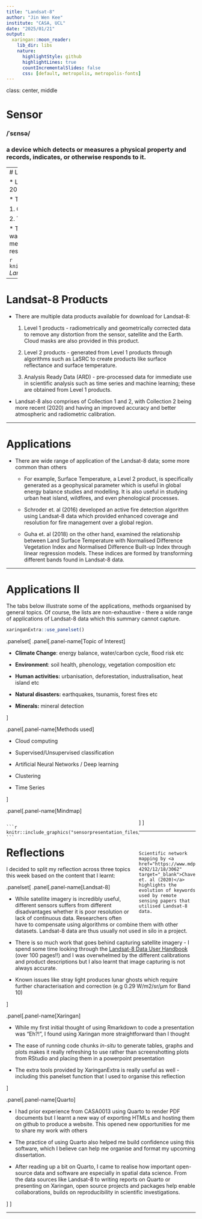 ```yaml
---
title: "Landsat-8"
author: "Jin Wen Kee"
institute: "CASA, UCL"
date: "2025/01/21"
output:
  xaringan::moon_reader:
    lib_dir: libs
    nature:
      highlightStyle: github
      highlightLines: true
      countIncrementalSlides: false
      css: [default, metropolis, metropolis-fonts]
---
```


class: center, middle

# Sensor

### /ˈsɛnsə/
### a device which detects or measures a physical property and records, indicates, or otherwise responds to it.

---
# Landsat-8

* Landsat-8 is a Earth Observation Satellite launched by NASA/USGS in 2013

* The satellite carries two instruments: 

  1. Operational Land Imager (OLI)
  
  2. Thermal Infrared Sensor (TIRS) 
  
* The OLI measures in the visible, near infrared, and shortwave infrared wavelengths in 9 spectral bands (15-30m resolution) while TIRS measures and surface temperature in two thermal bands (100m resolution)

```r
knitr::include_graphics("sensorpresentation_files/img/landsat82.png")
```
*Landsat-8 in Orbit. Source: [NASA](https://science.nasa.gov/mission/landsat-8-ldcm/)*

---

# Landsat-8 Products 

* There are multiple data products available for download for Landsat-8: 
  
  1. Level 1 products - radiometrically and geometrically corrected data to remove any distortion from the sensor, satellite and the Earth. Cloud masks are also provided in this product.
  
  2. Level 2 products - generated from Level 1 products through algorithms such as LaSRC to create products like surface reflectance and surface temperature.
  
  3. Analysis Ready Data (ARD) - pre-processed data for immediate use in scientific analysis such as time series and machine learning; these are obtained from Level 1 products. 
  
* Landsat-8 also comprises of Collection 1 and 2, with Collection 2 being more recent (2020) and having an improved accuracy and better atmospheric and radiometric calibration.

---

# Applications 

* There are wide range of application of the Landsat-8 data; some more common than others
  
  * For example, Surface Temperature, a Level 2 product, is specifically generated as a geophysical parameter which is useful in global energy balance studies and modelling. It is also useful in studying urban heat island, wildfires, and even phenological processes. 
  
  * Schroder et. al (2016) developed an active fire detection algorithm using Landsat-8 data which provided enhanced coverage and resolution for fire management over a global region.
  
  * Guha et. al (2018) on the other hand, examined the relationship between Land Surface Temperature with Normalised Difference Vegetation Index and Normalised Difference Built-up Index through linear regression models. These indices are formed by transforming different bands found in Landsat-8 data. 

---

# Applications II
The tabs below illustrate some of the applications, methods orgaanised by general topics. Of course, the lists are non-exhaustive - there a wide range of applications of Landsat-8 data which this summary cannot capture. 


```r
xaringanExtra::use_panelset()
```


.panelset[
.panel[.panel-name[Topic of Interest]

 * **Climate Change**: energy balance, water/carbon cycle, flood risk etc
 
 * **Environment**: soil health, phenology, vegetation composition etc 
 
 * **Human activities:** urbanisation, deforestation, industralisation, heat island etc 
 
 * **Natural disasters:** earthquakes, tsunamis, forest fires etc 
 
 * **Minerals:** mineral detection 
 
 
]

.panel[.panel-name[Methods used]

 * Cloud computing 
 
 * Supervised/Unsupervised classification 
 
 * Artificial Neural Networks / Deep learning 
 
 * Clustering 
 
 * Time Series 
 
 
]

.panel[.panel-name[Mindmap]

<div class="row">
  <div class="col-left" style="width: 70%; float: left;">
    ```r
    knitr::include_graphics("sensorpresentation_files/img/Mindmap.png")
    ```
  </div>
  <div class="col-right" style="width: 30%; float: right; padding-left: 20px;">
    Scientific network mapping by <a href="https://www.mdpi.com/2072-4292/12/18/3062" target="_blank">Chaves et. al (2020)</a> highlights the evolution of keywords used by remote sensing papers that utilised Landsat-8 data. 
    
  </div>
</div>




]
]

---

# Reflections 

I decided to split my reflection across three topics this week based on the content that I learnt: 

.panelset[
.panel[.panel-name[Landsat-8]

 * While satellite imagery is incredibly useful, different sensors suffers from different disadvantages whether it is poor resolution or lack of continuous data. Researchers often have to compensate using algorithms or combine them with other datasets. Landsat-8 data are thus usually not used in silo in a project. 
 
 * There is so much work that goes behind capturing satellite imagery - I spend some time looking through the [Landsat-8 Data User Handbook](https://d9-wret.s3.us-west-2.amazonaws.com/assets/palladium/production/s3fs-public/atoms/files/LSDS-1574_L8_Data_Users_Handbook-v5.0.pdf) (over 100 pages!!) and I was overwhelmed by the different calibrations and product descriptions but I also learnt that image capturing is not always accurate. 
 
 * Known issues like stray light produces lunar ghosts which require further characterisation and correction (e.g  0.29 W/m2/sr/µm for Band 10)
 
]

.panel[.panel-name[Xaringan]

 * While my first initial thought of using Rmarkdown to code a presentation was "Eh?!", I found using Xaringan more straightforward than I thought 
 
 * The ease of running code chunks *in-situ* to generate tables, graphs and plots makes it really refreshing to use rather than screenshotting plots from RStudio and placing them in a powerpoint presentation 
 
 * The extra tools provided by XaringanExtra is really useful as well - including this panelset function that I used to organise this reflection 
 
 
]

.panel[.panel-name[Quarto]

 * I had prior experience from CASA0013 using Quarto to render PDF documents but I learnt a new way of exporting HTMLs and hosting them on github to produce a website. This opened new opportunities for me to share my work with others 
 
 * The practice of using Quarto also helped me build confidence using this software, which I believe can help me organise and format my upcoming dissertation. 
 
 * After reading up a bit on Quarto, I came to realise how important open-source data and software are especially in spatial data science. From the data sources like Landsat-8 to writing reports on Quarto or presenting on Xaringan, open source projects and packages help enable collaborations, builds on reproducibility in scientific investigations.  



]
]


---
